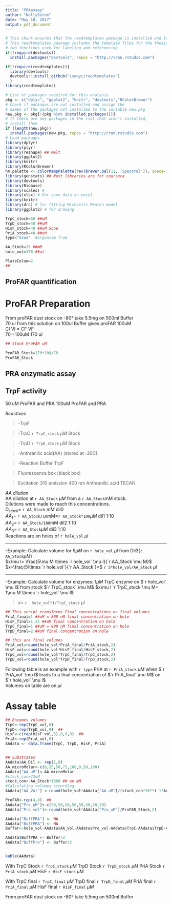 ```yaml
---
title: "PRAassay"
author: "NellySelem"
date: "May 18, 2017"
output: pdf_document
---
```


```r
# This chunk ensures that the reedtemplates package is installed and loaded
# This reedtemplates package includes the template files for the thesis and also
# two functions used for labeling and referencing
if(!require(devtools))
  install.packages("devtools", repos = "http://cran.rstudio.com")

if(!require(reedtemplates)){
  library(devtools)
  devtools::install_github("ismayc/reedtemplates")
  }
library(reedtemplates)
```

```r
# List of packages required for this analysis
pkg <- c("dplyr", "ggplot2", "knitr", "devtools","RColorBrewer")
# Check if packages are not installed and assign the
# names of the packages not installed to the variable new.pkg
new.pkg <- pkg[!(pkg %in% installed.packages())]
# If there are any packages in the list that aren't installed,
# install them
if (length(new.pkg))
  install.packages(new.pkg, repos = "http://cran.rstudio.com")
# Load packages
library(dplyr)
library(plyr)
library(reshape) ## melt
library(ggplot2)
library(knitr)
library(RColorBrewer)
hm.palette <- colorRampPalette(rev(brewer.pal(11, 'Spectral')), space='Lab')  
library(genstats) ## Next libraries are for coursera
library(devtools)
library(Biobase)
library(scales) # 
library(xlsx) # For save data on excel
library(knitr)
library(drc) # for fitting Michaelis Menten model
library(ggplot2) # for drawing

```

```r
TrpC_stock=60 ##uM
TrpD_stock=40 ##uM
HisF_stock=40 ##uM Scoe
PriA_stock=40 ##uM
type="Scoe"  #organism from 

AA_Stock=33 ##mM
hole_vol=170 ##ul

PlateColum=2
## 


```

## ProFAR quantification

# ProFAR Preparation
From proFAR dust stock on -80° take 5.5mg on 500ml Buffer   
70 ul from this solution on 100ul Buffer gives proFAR 100uM  
CI   VI  = CF VF  
     70  =100uM 170 ul
     
     
```r
## Stock ProFAR uM

ProFAR_Stock=170*100/70
ProFAR_Stock
```

## PRA enzymatic assay
## TrpF activity  
50 uM ProFAR and PRA
100uM ProFAR and PRA

_Reactives_  
  
>-TrpF  

>-TrpC `r TrpC_stock` $\mu M$  Stock  

>-TrpD `r TrpD_stock` $\mu M$  Stock   

>-Anthranilic acid(AA) (stored at -20C)  

>-Reaction Buffer TrpF    

>Fluorescence box (black box) 

>Excitation 310 emission 400 nm Anthranilic acid TECAN


_AA dilution_  
AA dilution at `r AA_Stock` $\mu M$ from a `r AA_Stock`mM stock.    
Dilutions were made to reach this concentrations.  
$D_{stock}=$ `r AA_Stock` $mM$ dil0    
$AA_1=$ `r AA_Stock/10`mM=`r AA_Stock*100`$\mu M$ dil1 1:10  
$AA_2=$ `r AA_Stock/100`mM dil2 1:10  
$AA_3=$ `r AA_Stock`$\mu M$ dil3  1:10  
Reactions are on holes of `r hole_vol` $\mu l$  

  ***
  
-Example:  Calculate volume for $5\mu M$ on `r hole_vol` $\mu l$ from Dil3(`r AA_Stock`$\mu M$)  
$x\mu l= \frac{5\mu M \times `r hole_vol` \mu l}{`r AA_Stock`\mu M}$  
$x=\frac{5\times `r hole_vol`}{`r AA_Stock`}=$ `r 5*hole_vol/AA_Stock` $\mu l$  

***

-Example:  Calculate volume for enzymes: $1\mu M$ TrpC enzyme on $`r hole_vol` \mu l$ from stock $`r TrpC_stock` \mu M$ 
$x\mu l `r TrpC_stock`\mu M= 1\mu M \times `r hole_vol` \mu l$  

> $x=$  `r  hole_vol*1/TrpC_stock` $\mu l$  

```r
## This script transforms Final concentrations on final volumes
PriA_final=1 ##uM = 800 nM final concentration on hole
HisF_final=1.25 ##uM final concentration on hole
TrpC_final=1 ##uM = 800 nM final concentration on hole
TrpD_final=2 ##uM final concentration on hole

## this are final volumes
PriA_vol=round(hole_vol*PriA_final/PriA_stock,2)
HisF_vol=round(hole_vol*HisF_final/HisF_stock,2)
TrpC_vol=round(hole_vol*TrpC_final/TrpC_stock,2)
TrpD_vol=round(hole_vol*TrpD_final/TrpD_stock,2)
```


Following table is an example with `r type` PriA at `r PriA_stock` $\mu M$ when $`r  PriA_vol` \mu l$ leads fo a final concentration of $`r PriA_final` \mu M$ on $`r hole_vol` \mu l$    
Volumes on table are on $\mu l$  

# Assay table

```r

## Enzymes volumes
TrpC<-rep(TrpC_vol,8)
TrpD<-rep(TrpD_vol,8)  ## 
HisF<-c(rep(HisF_vol,5),0,0,0)  ## 
PriA<-rep(PriA_vol,8)
AAdata <- data.frame(TrpC, TrpD, HisF, PriA)


## Substrates
AAdata$AA_Dil <- rep(1,8)
AA_microMolar<-c(0,25,50,75,100,0,50,100)
AAdata["AA_uM"]<-AA_microMolar
#stock_con=33uM
stock_con<-AA_Stock*1000 ## on mM
#Calculating volumes according
AAdata["AA_Vol"] <-round(hole_vol*AAdata["AA_uM"]/(stock_con*10**(-1*AAdata["AA_Dil"])),digits = 2) # That creates the new column named "MY_NEW_COLUMN" 

ProFAR<-rep(4,8)  ## 
AAdata["Pro_uM"]<-c(50,50,50,50,50,50,50,50)
AAdata["Pro_vol"]<-round(hole_vol*AAdata["Pro_uM"]/ProFAR_Stock,2)

AAdata["BuffPRA"] <- NA
AAdata["BuffPRA"] <- NA
Buffer<-hole_vol-AAdata$AA_Vol-AAdata$Pro_vol-AAdata$TrpC-AAdata$TrpD-AAdata$PriA-AAdata$HisF 

AAdata$BuffPRA <- Buffer/2
AAdata["BuffPro"] <- Buffer/2


kable(AAdata)
```

With TrpC Stock `r TrpC_stock` $\mu M$ TrpD Stock `r TrpD_stock` $\mu M$ PriA Stock `r PriA_stock` $\mu M$ HisF `r HisF_stock` $\mu M$

With TrpC final `r TrpC_final` $\mu M$ TrpD final `r TrpD_final` $\mu M$ PriA final `r PriA_final` $\mu M$ HisF final `r HisF_final` $\mu M$

From proFAR dust stock on -80° take 5.5mg on 500ml Buffer  


